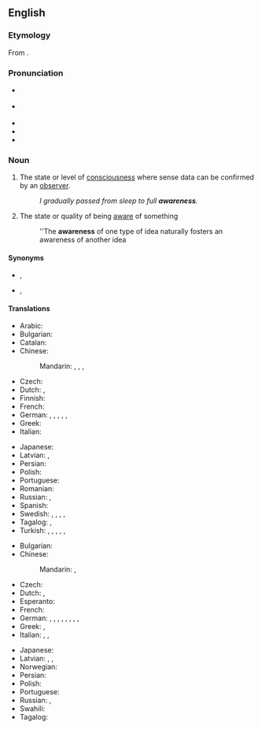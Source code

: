 ==English==

===Etymology===
From {{suffix|aware|ness|lang=en}}.

===Pronunciation===
* {{a|GA}} {{IPA|/əˈwɛɹnəs/|lang=en}}
* {{a|RP}} {{IPA|/əˈwɛənəs/|lang=en}}
* {{hyph|lang=en|aware|ness}}
* {{audio|en-us-awareness.ogg|Audio (US)|lang=en}}
* {{rhymes|ɛə(ɹ)nəs|lang=en}}

===Noun===
{{wikipedia}}
{{en-noun|-|es}}

# The state or level of [[consciousness]] where sense data can be confirmed by an [[observer]].
#: ''I gradually passed from sleep to full '''awareness'''.''
# The state or quality of being [[aware]] of something
#: ''The '''awareness''' of one type of idea naturally fosters an awareness of another idea

====Synonyms====
* {{sense|state of consciousness}} {{l|en|consciousness}}, {{l|en|wakefulness}}
* {{sense|state of being aware of something}} {{l|en|knowledge}}, {{l|en|consciousness}}

====Translations====
{{trans-top|the state of consciousness}}
* Arabic: {{t+|ar|وعي}}
* Bulgarian: {{t+|bg|съзнание|n}}
* Catalan: {{t+|ca|consciència|f}}
* Chinese:
*: Mandarin: {{t+|cmn|意識|sc=Hani}}, {{t+|cmn|意识|tr=yìshí|sc=Hani}}, {{t+|cmn|覺悟|sc=Hani}}, {{t+|cmn|觉悟|tr=juéwù|sc=Hani}}
* Czech: {{t+|cs|vědomí|n}}
* Dutch: {{t+|nl|besef}}, {{t+|nl|bewustzijn}}
* Finnish: {{t+|fi|tietoisuus}}
* French: {{t+|fr|conscience|f}}
* German: {{t+|de|Bewusstsein|n}}, {{t+|de|Achtsamkeit|f}}, {{t+|de|Wahrnehmung|f}}, {{t+|de|Aufmerksamkeit|f}}, {{t+|de|Sensitivität|f}}, {{t+|de|Gefühl|n}}
* Greek: {{t+|el|συνείδηση|f}}
* Italian: {{t+|it|coscienza|f}}
{{trans-mid}}
* Japanese: {{t+|ja|意識|tr=いしき, ishiki|sc=Jpan}}
* Latvian: {{t|lv|apziņa|f}}, {{t|lv|samaņa|f}}
* Persian: {{t+|fa|هشیاری|tr=hošyâri|sc=fa-Arab}}
* Polish: {{t+|pl|świadomość|f}}
* Portuguese: {{t+|pt|consciência|f}}
* Romanian: {{t+|ro|conștiință|f}}
* Russian: {{t+|ru|созна́ние|n}}, {{t+|ru|осозна́ние|n}}
* Spanish: {{t+|es|conciencia|f}}
* Swedish: {{t+|sv|medvetande|n}}, {{t+|sv|medvetenhet|c}}, {{t|sv|iakttagelseförmåga|c}}, {{t+|sv|aktsamhet|c}}, {{t+|sv|insikt|c}}
* Tagalog: {{t|tl|ino}}, {{t|tl|kainuhan}}
* Turkish: {{t+|tr|bilinç}}, {{t+|tr|bilinçlenme}}, {{t+|tr|farkındalık}}, {{t+|tr|uyanıklık}}, {{t+|tr|şuur}}, {{t+|tr|şuurlanma}}
{{trans-bottom}}

{{trans-top|the state or quality of being aware of something}}
* Bulgarian: {{t+|bg|осведоменост|f}}
* Chinese:
*: Mandarin: {{t+|cmn|認識|sc=Hani}}, {{t+|cmn|认识|tr=rènshi|sc=Hani}}
* Czech: {{t|cs|uvědomění|n}}
* Dutch: {{t+|nl|bewustzijn}}, {{t|nl|zich bewust zijn van}}
* Esperanto: {{t|eo|konscio}}
* French: {{t+|fr|connaissance|f}}
* German: {{t+|de|Bekanntheit|f}}, {{t|de|Gewahrsein|n}}, {{t|de|Gewahrwerden|n}}, {{t+|de|Erkenntnis|f}}, {{t+|de|Kenntnis|f}}, {{t+|de|Aufklärung|f}}, {{t|de|Bewusstheit|f}}, {{t+|de|Erfassung|f}}, {{t+|de|Verständnis|n}}
* Greek: {{t+|el|επίγνωση|f}}, {{t+|el|γνώση|f}}
* Italian: {{t+|it|consapevolezza|f}}, {{t+|it|avviso|m}}, {{t+|it|conoscenza|f}}
{{trans-mid}}
* Japanese: {{t+|ja|認識|tr=にんしき, ninshiki|sc=Jpan}}
* Latvian: {{t|lv|apziņa|f}}, {{t|lv|samaņa}}, {{t|lv|izpratne|f}}
* Norwegian: {{t+|no|oppmerksomhet}}
* Persian: {{t+|fa|آگاهی|tr=âgâhi|sc=fa-Arab}}
* Polish: {{t+|pl|świadomość|f}}
* Portuguese: {{t+|pt|percepção|f}}
* Russian: {{t+|ru|осведомлённость|f}}, {{t+|ru|информи́рованность|f}}
* Swahili: {{t|sw|uamsho}}
* Tagalog: {{t|tl|kainuhan}}
{{trans-bottom}}